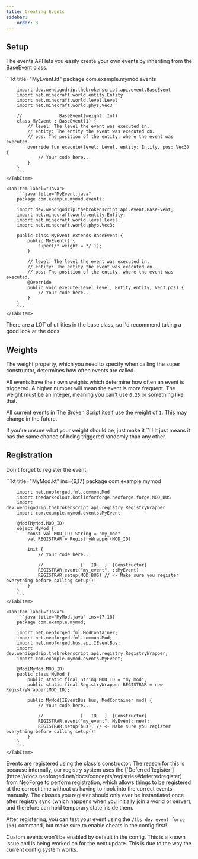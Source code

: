 ```yaml
---
title: Creating Events
sidebar:
    order: 3
---
```



## Setup

The events API lets you easily create your own events by inheriting from the
[BaseEvent](/javadoc/dev/wendigodrip/thebrokenscript/api/event/BaseEvent.html) class.

<Tabs>
    <TabItem label="Kotlin">
        ```kt title="MyEvent.kt"
        package com.example.mymod.events

        import dev.wendigodrip.thebrokenscript.api.event.BaseEvent
        import net.minecraft.world.entity.Entity
        import net.minecraft.world.level.Level
        import net.minecraft.world.phys.Vec3

        //              BaseEvent(weight: Int)
        class MyEvent : BaseEvent(1) {
            // level: The level the event was executed in.
            // entity: The entity the event was executed on.
            // pos: The position of the entity, where the event was executed.
            override fun execute(level: Level, entity: Entity, pos: Vec3) {
                // Your code here...
            }
        }
        ```
    </TabItem>

    <TabItem label="Java">
        ```java title="MyEvent.java"
        package com.example.mymod.events;

        import dev.wendigodrip.thebrokenscript.api.event.BaseEvent;
        import net.minecraft.world.entity.Entity;
        import net.minecraft.world.level.Level;
        import net.minecraft.world.phys.Vec3;

        public class MyEvent extends BaseEvent {
            public MyEvent() {
                super(/* weight = */ 1);
            }

            // level: The level the event was executed in.
            // entity: The entity the event was executed on.
            // pos: The position of the entity, where the event was executed.
            @Override
            public void execute(Level level, Entity entity, Vec3 pos) {
                // Your code here...
            }
        }
        ```
    </TabItem>

</Tabs>

There are a LOT of utilities in the base class, so I'd recommend taking a good look at the docs!

## Weights

The weight property, which you need to specify when calling the super constructor, determines how
often events are called.

All events have their own weights which determine how often an event is triggered. A higher number
will mean the event is more frequent. The weight must be an integer, meaning you can't use `0.25`
or something like that.

All current events in The Broken Script itself use the weight of `1`. This may change in the future.

<Aside type="note">
    If you're unsure what your weight should be, just make it `1`! It just means
    it has the same chance of being triggered randomly than any other.
</Aside>

## Registration

Don't forget to register the event:

<Tabs>
    <TabItem label="Kotlin">
        ```kt title="MyMod.kt" ins={6,17}
        package com.example.mymod

        import net.neoforged.fml.common.Mod
        import thedarkcolour.kotlinforforge.neoforge.forge.MOD_BUS
        import dev.wendigodrip.thebrokenscript.api.registry.RegistryWrapper
        import com.example.mymod.events.MyEvent

        @Mod(MyMod.MOD_ID)
        object MyMod {
            const val MOD_ID: String = "my_mod"
            val REGISTRAR = RegistryWrapper(MOD_ID)

            init {
                // Your code here...

                //              [   ID   ]  [Constructor]
                REGISTRAR.event("my_event", ::MyEvent)
                REGISTRAR.setup(MOD_BUS) // <- Make sure you register everything before calling setup()!
            }
        }
        ```
    </TabItem>

    <TabItem label="Java">
        ```java title="MyMod.java" ins={7,18}
        package com.example.mymod;

        import net.neoforged.fml.ModContainer;
        import net.neoforged.fml.common.Mod;
        import net.neoforged.bus.api.IEventBus;
        import dev.wendigodrip.thebrokenscript.api.registry.RegistryWrapper;
        import com.example.mymod.events.MyEvent;

        @Mod(MyMod.MOD_ID)
        public class MyMod {
            public static final String MOD_ID = "my_mod";
            public static final RegistryWrapper REGISTRAR = new RegistryWrapper(MOD_ID);

            public MyMod(IEventBus bus, ModContainer mod) {
                // Your code here...

                //              [   ID   ]  [Constructor]
                REGISTRAR.event("my_event", MyEvent::new);
                REGISTRAR.setup(bus); // <- Make sure you register everything before calling setup()!
            }
        }
        ```
    </TabItem>

</Tabs>

<Aside type="tip" title="Technical Details">
    Events are registered using the class's constructor. The reason for this is
    because internally, our registry system uses the
    [`DeferredRegister`](https://docs.neoforged.net/docs/concepts/registries#deferredregister)
    from NeoForge to perform registration, which allows things to be registered
    at the correct time without us having to hook into the correct events
    manually. The classes you register should only ever be instantiated once
    after registry sync (which happens when you initially join a world or
    server), and therefore can hold temporary state inside them.
</Aside>

After registering, you can test your event using the `/tbs dev event force [id]` command,
but make sure to enable cheats in the config first!

<Aside type="caution">
    Custom events won't be enabled by default in the config. This is a known
    issue and is being worked on for the next update. This is due to the way the
    current config system works.
</Aside>
